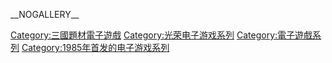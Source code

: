 {{cat main|三國志系列}}

{{DEFAULTSORT:Sangokushi}}
[[Category:三國題材電子遊戲|Category:三國題材電子遊戲]]
[[Category:光荣电子游戏系列|Category:光荣电子游戏系列]]
[[Category:電子遊戲系列|Category:電子遊戲系列]]
[[Category:1985年首发的电子游戏系列|Category:1985年首发的电子游戏系列]]

__NOGALLERY__